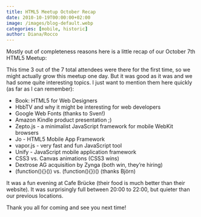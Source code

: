 ```yaml
---
title: HTML5 Meetup October Recap
date: 2010-10-19T00:00:00+02:00
image: /images/blog-default.webp
categories: [mobile, historic]
author: Diana/Rocco
---
```


<div class="entry-content">
Mostly out of completeness reasons here is a little recap of our October 7th HTML5 Meetup:

 

This time 3 out of the 7 total attendees were there for the first time, so we might actually grow this meetup one day. But it was good as it was and we had some quite interesting topics. I just want to mention them here quickly (as far as I can remember):<ul>	<li>Book: HTML5 for Web Designers</li>	<li>HbbTV and why it might be interesting for web developers</li>	<li>Google Web Fonts (thanks to Sven!)</li>	<li>Amazon Kindle product presentation ;)</li>	<li>Zepto.js - a minimalist JavaScript framework for mobile WebKit browsers</li>	<li>Jo - HTML5 Mobile App Framework</li>	<li>vapor.js - very fast and fun JavaScript tool</li>	<li>Unify - JavaScript mobile application framework</li>	<li>CSS3 vs. Canvas animations (CSS3 wins)</li>	<li>Dextrose AG acquisition by Zynga (both win, they’re hiring)</li>	<li>(function(){}()) vs. (function(){})() (thanks Björn)</li></ul>It was a fun evening at Cafe Brücke (their food is much better than their website). It was surprisingly full between 20:00 to 22:00, but quieter than our previous locations.

 

Thank you all for coming and see you next time!
</div>

